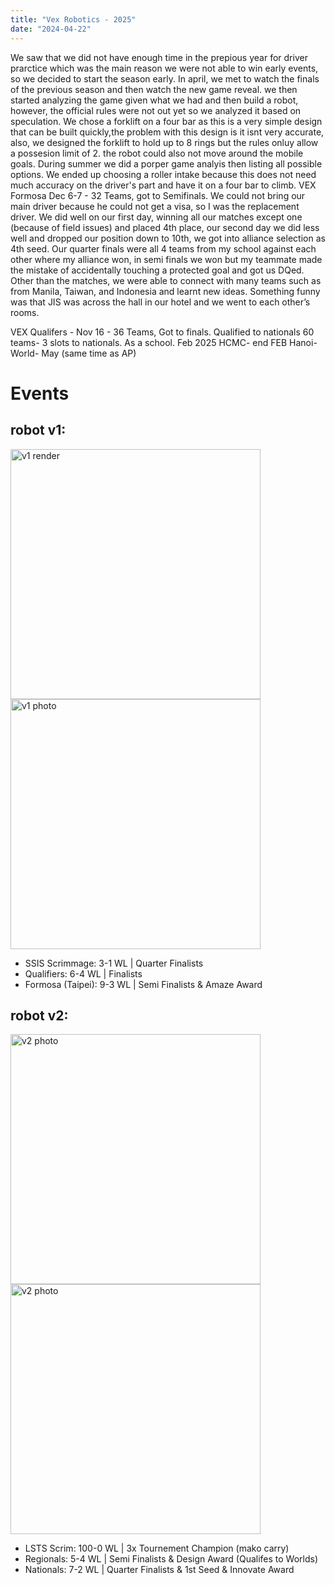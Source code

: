 ```yaml
---
title: "Vex Robotics - 2025"
date: "2024-04-22"
---
```


We saw that we did not have enough time in the prepious year for driver prarctice which was the main reason we were not able to win early events, so we decided to start the season early. In april, we met to watch the finals of the previous season and then watch the new game reveal. we then started analyzing the game given what we had and then build a robot, however, the official rules were not out yet so we analyzed it based on speculation. We chose a forklift on a four bar as this is a very simple design that can be built quickly,the problem with this design is it isnt very accurate, also, we designed the forklift to hold up to 8 rings but the rules onluy allow a possesion limit of 2. the robot could also not move around the mobile goals. During summer we did a porper game analyis then listing all possible options. We ended up choosing a roller intake because this does not need much accuracy on the driver's part and have it on a four bar to climb.
VEX Formosa Dec 6-7 - 32 Teams, got to Semifinals.
We could not bring our main driver because he could not get a visa, so I was the replacement driver. We did well on our first day, winning all our matches except one (because of field issues) and placed 4th place, our second day we did less well and dropped our position down to 10th, we got into alliance selection as 4th seed. Our quarter finals were all 4 teams from my school against each other where my alliance won, in semi finals we won but my teammate made the mistake of accidentally touching a protected goal and got us DQed. Other than the matches, we were able to connect with many teams such as from Manila, Taiwan, and Indonesia and learnt new ideas. Something funny was that JIS was across the hall in our hotel and we went to each other’s rooms.

VEX Qualifers - Nov 16 - 36 Teams, Got to finals. Qualified to nationals 60 teams- 3 slots to nationals. As a school. Feb 2025 HCMC- end FEB Hanoi- World- May (same time as AP)

# Events

## robot v1:

<img src="https://raw.githubusercontent.com/alexngyn/1599V-VRC-HIGH-STAKES/refs/heads/main/media/v2/nonla.webp?token=GHSAT0AAAAAADAK66M4E6NM25TSG4JKN3BCZ6S63TA" width="400" alt="v1 render"></img>
<img src="https://raw.githubusercontent.com/alexngyn/1599V-VRC-HIGH-STAKES/refs/heads/main/media/v2/nonla.webp?token=GHSAT0AAAAAADAK66M4E6NM25TSG4JKN3BCZ6S63TA" width="400" alt="v1 photo"></img>

- SSIS Scrimmage: 3-1 WL | Quarter Finalists  
- Qualifiers: 6-4 WL | Finalists  
- Formosa (Taipei): 9-3 WL | Semi Finalists & Amaze Award  

## robot v2:

<img src="https://raw.githubusercontent.com/alexngyn/1599V-VRC-HIGH-STAKES/refs/heads/main/media/v2/nonla.webp?token=GHSAT0AAAAAADAK66M4E6NM25TSG4JKN3BCZ6S63TA" width="400" alt="v2 photo"></img>
<img src="https://raw.githubusercontent.com/alexngyn/1599V-VRC-HIGH-STAKES/refs/heads/main/media/v2/wc.png?token=GHSAT0AAAAAADAK66M5YM7OAQW6NEKSOKT6Z6S6Z2A" width="400" alt="v2 photo"></img>

- LSTS Scrim: 100-0 WL | 3x Tournement Champion (mako carry)  
- Regionals: 5-4 WL | Semi Finalists & Design Award (Qualifes to Worlds)  
- Nationals: 7-2 WL | Quarter Finalists & 1st Seed & Innovate Award  